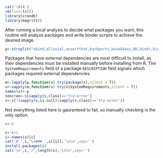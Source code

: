 ```r
cat('\014')
rm(list=ls())
library(crandb)
library(magrittr)
```

After running a local analysis to decide what packages you want, this routine will analyze packages and write binder scripts to achieve the desired image.

```r
p<-strsplit("abind,alluvial,assertthat,backports,base64enc,BH,bindr,bindrcpp,bit,bit64,bitops,blob,blockmodeling,bookdown,breakpoint,brew,broom,cairoDevice,caTools,changepoint,class,classInt,cli,clisymbols,cluster,coda,codetools,colorspace,crayon,curl,cvAUC,data.table,DBI,degreenet,dendextend,DEoptimR,devtools,DiagrammeR,DiagrammeRsvg,dichromat,digest,diptest,doParallel,doRNG,dotCall64,downloader,dplyr,e1071,EMD,ergm,ergm.count,evaluate,expm,extrafont,extrafontdb,fastmatch,fields,flexmix,forcats,foreach,forecast,foreign,fpc,fracdiff,gdata,geometry,ggdendro,ggformula,ggplot2,ggrepel,git2r,glmnet,glue,gplots,gridExtra,gtable,gtools,gWidgets,gWidgetsRGtk2,haven,hergm,highr,hms,htmltab,htmltools,htmlwidgets,httpuv,httr,igraph,influenceR,ipred,ISOcodes,iterators,jsonlite,kableExtra,kernlab,KernSmooth,knitr,labeling,latentnet,later,lattice,latticeExtra,lava,lazyeval,lda,LDAvis,lmtest,locfit,lpSolve,lsa,lubridate,magic,magrittr,mallet,maps,markdown,MASS,Matrix,matrixStats,maxent,mcgibbsit,mclust,memoise,microbenchmark,mime,miniCRAN,miniUI,mnormt,modeltools,mosaic,mosaicCore,mosaicData,msm,munsell,mvtnorm,network,networkDynamic,networksis,ngramr,nlme,NLP,nnet,nnls,numDeriv,openssl,phonTools,pillar,pkgconfig,pkgmaker,plogr,plyr,prabclus,praise,prediction,prettyunits,processx,prodlim,profvis,promises,proxy,psych,purrr,quadprog,qualtRics,quanteda,quantmod,R6,randomForest,RColorBrewer,Rcpp,RcppArmadillo,RcppEigen,RcppParallel,readr,registry,relevent,reshape2,reticulate,rgexf,RGoogleDrive,RGtk2,rJava,RJSONIO,rlang,rmarkdown,rngtools,robustbase,ROCR,RODBC,Rook,rpart,rprojroot,RQDA,RSpectra,RSQLite,rstudioapi,RTextTools,Rttf2pt1,rvest,scales,selectr,servr,shiny,sjlabelled,slam,sna,snakecase,SnowballC,sourcetools,spacyr,spam,SparseM,spData,SQUAREM,stargazer,statnet,statnet.common,stm,stmBrowser,stmCorrViz,stopwords,stringdist,stringi,stringr,SuperLearner,survival,tau,tergm,testthat,tibble,tidyr,tidyselect,timeDate,tinytex,tm,topicmodels,tree,trimcluster,trust,tseries,TSP,TTR,urca,uroot,utf8,V8,viridis,viridisLite,visNetwork,webshot,whisker,withr,wordcloud,xfun,xlsx,xlsxjars,XML,xml2,xtable,xts,yaml,zoo",",")[[1]]
```

Packages that have external dependencies are most difficult to install, as their dependencies must be installed manually before installing from R. The `SystemRequirements` field of a package `DESCRIPTION` field signals which packages required external dependencies.

```r
m<-lapply(p,function(x) try(package(x),silent = T))
s<-sapply(m,function(x) try(x$SystemRequirements,silent = T))
names(s)<-p
noncran<-s[sapply(s,class)=='try-error']
s<-s[!(sapply(s,is.null)|sapply(s,class)=='try-error')]
```

Not everything listed here is gauranteed to fail, so manually checking is the only option.
```r
c<-0
```

```r
c<-c+1
i<-names(s)[c]
cat('# ',i,'\n### ',s[[i]],'\n\n',sep='')
install.packages(i)
cat('\n',c,'/',length(s),'\n\n',sep='')
```

